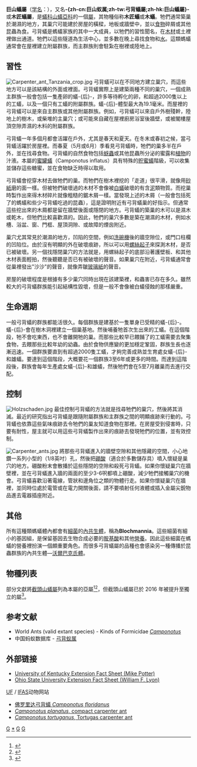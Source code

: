 {{noteTA
|T=zh-cn:弓背蚁属; zh-tw:巨山蟻屬; zh-hk:弓背蟻屬;
|1=zh-cn:弓背蚁; zh-tw:巨山蟻; zh-hk:弓背蟻;
}}
{{Automatic taxobox
| taxon = Camponotus
| fossil_range = [[始新世|始新世]]早期至今，{{fossil range|52.2|0|earliest=55.8}}
| image = Black-headed Sugar Ant (Camponotus nigriceps) with Scale Bugs.jpg
| image_caption = [[黑頭弓背蟻|黑頭弓背蟻]] ''Camponotus nigriceps''
| authority = Mayr, 1861
| type_species = [[毀木巨山蟻|毀木巨山蟻]]<br>''Camponotus ligniperda''
| type_species_authority = (Latreille, 1802)
| subdivision_ranks = [[种|种]]
| subdivision =
*参見內文
}}

'''巨山蟻屬'''（[[学名|学名]]：''{{lang|la|Camponotus}}''），又名'''-{zh-cn:巨山蚁属;zh-tw:弓背蟻屬;zh-hk:巨山蟻屬}-'''或'''木匠蟻屬'''，是[[蟻科|蟻科]][[山蟻亞科|山蟻亞科]]的一個[[屬|屬]]，其物種俗称'''木匠蟻'''或'''木蟻'''。牠們通常築巢於潮濕的地方，其巢穴可能建於房屋的橫樑，地板或牆壁中，並以[[食物|食物]]碎屑或其他昆蟲為食。弓背蟻是螞蟻家族的其中一大成員，以牠們的習性聞名，在[[木|木材]]或土裡裡做出通道。牠們以這些隧道為生活中心，並多數在晚上尋找食物和[[水|水]]。這類螞蟻通常會在屋裡建立附屬群族，而主群族則會駐紮在樹裡或陸地上。

== 習性 ==
[[File:Carpenter_ant_Tanzania_crop.jpg|thumb]]
弓背蟻可以在不同地方建立巢穴，而這些地方可以是該結構的外面或裡面。弓背蟻實際上是建築兩種不同的巢穴，一個成熟主群族一般會包括一隻產卵的蟻-{后}-，許多等待孵化的卵，和超過2000隻以上的工蟻，以及一個只有工蟻的附屬群族。蟻-{后}-體型最大為19.1毫米{{Citation needed}}。而屋裡的弓背蟻可以是來自主群族或其他附屬群族。例如，弓背蟻可以來自戶外樹殘幹，陸地上的樹木，或柴堆的主巢穴；或可能來自藏在屋裡廚房浴室後牆壁，或被閣樓屋頂空隙弄濕的木料的附屬群族。

弓背蟻一年多個月都會活躍在戶外，尤其是春天和夏天。在冬末或春初之候，當弓背蟻活躍於房屋裡。而春夏（5月或6月）季看見弓背蟻時，牠們的巢多半在戶外，並在找尋食物。弓背蟻的自然食物包括[[蚜蟲|蚜蟲]]或其他昆蟲所分泌的蜜露和[[植物|植物]]的汁液。本屬的[[蜜罐蟻|蜜罐蟻]]（Camponotus inflatus）具有特殊的[[蜜蟻|貯蜜蟻]]階級，可以收集並儲存這些糖蜜，並在食物缺乏時得以取用。

弓背蟻會挖穿木材去做牠們的巢。而牠們在樹木裡挖的「走道」很平滑，就像用[[磨砂紙|砂紙]]磨的面一樣。但被牠們破壞過的木材不會像被[[白蟻|白蟻]]破壞的有含[[泥|泥]]類物質。而挖巢時製作出來得木材碎片就像粗糙的鋸木屑一樣。當發現上述的木屑（一般會包括死了的螞蟻和些少弓背蟻吃過的昆蟲），這是證明附近有弓背蟻巢的好指示。但通常這些挖出來的木屑都是留在牆壁後面或隱閉的地方。弓背蟻的築巢的木可以是濕木或乾木，但牠們比較喜歡濕的。因此，牠們的巢穴多數是築在潮濕的木材，例如水槽、浴盆、窗、門框、屋頂洞隙、或故障的煙囪附近。

巢穴尤其常見於潮濕的地方，凹陷的空間，例如[[洗碗機|洗碗機]]後的牆空隙位，或門口柱欄的凹陷位。由於沒有明顯的外在破壞痕跡，所以可以用[[螺絲起子|螺絲起子]]來探測木材，是否已被破壞。另一個找隱閉巢穴的方法就是，用螺絲起子的底部沿著護壁板、和其他木材表面輕拍，然後聽聽是否已有被破壞的聲音。如果巢穴在附近，弓背蟻通常會從巢裡發出"沙沙"的聲音，就像弄皺[[玻璃紙|玻璃紙]]的聲音。

房屋的破壞程度是根據有多少巢穴同時出現在該建築裡，和蟲害已存在多久。雖然較大的弓背蟻群族能引起結構性毀壞，但是一般不會像被白蟻侵蝕的那樣嚴重。{{Citation needed}}

== 生命週期 ==
一般弓背蟻的群族都能活很久。每個群族是建基於一隻單身已受精的蟻-{后}-。蟻-{后}-會在樹木洞裡建立一個巢基地。然後哺養牠首次生出來的工蟻。在這個階段，牠不會吃東西，也不會離開牠的巢。而那些比較早已餵餔了的工蟻需要去聚集食物，去餵那些比較年幼的幼蟲。由於食物供應變的更加穩定鞏固，群族生長也逐漸迅速。一個群族要直到有超過2000隻工蟻，才夠完善成熟並生育處女蟻-{后}-和雄蟻。要達到這個階段，大概要花一個群族3至6年或更多的時間。而達到這階段後，群族會每年生產處女蟻-{后}-和雄蟻，然後牠們會在5至7月離巢而去進行交配。

== 控制 ==
{{Original research|段落|date=2014-04}}
[[File:Holzschaden.jpg|thumb]]
最佳控制弓背蟻的方法就是找尋牠們的巢穴，然後將其消滅。最近的研究指出弓背蟻是跟隨附屬群族和主群族之間的明顯痕跡來行動的。弓背蟻也依靠這些氣味痕跡去令牠們的巢友知道食物在那裡。在房屋受到侵害時，只要有耐性，屋主就可以用這些弓背蟻製作出來的痕跡去發現牠們的位置，並有效控制。

[[File:Carpenter_ants.jpg|thumb]]
將那些弓背蟻進入的牆壁空隙和其他隱藏的空間，小心地鑽一系列小型的（1/8英吋）孔，然後把[[硼酸|硼酸]]（適合於多數儲存具）噴入懷疑是巢穴的地方。硼酸粉末會散播於這些隱閉的空隙和殺死弓背蟻。如果你懷疑巢穴在牆壁裡，並在弓背蟻進入牆的兩面的至少3-6呎都噴上硼酸，減少牠們接觸巢穴的機會。弓背蟻喜歡沿著電線，管狀和邊角位之類的物體行走。如果你懷疑巢穴在牆裡，並同時位處於電管或在電力開關後面，請不要噴射任何液體或插入金屬尖銳物品進去電器插座附近。

== 其他 ==
所有這種類螞蟻體內都會有[[細菌|細菌]]的[[內共生體|內共生體]]，稱為'''Blochmannia'''。這些細菌有細小的基因組，是保留基因去生物合成必要的[[胺基酸|胺基酸]]和其他[[營養|營養]]。因此這些細菌在螞蟻的營養裡扮演一個頗重要角色。而很多弓背蟻屬的品種也會感染另一種傳播於昆蟲群族的內共生體—[[沃尔巴克氏体|沃爾巴克氏體]]。

== 物種列表 ==
{{main|弓背蟻屬物種列表}}

部分文獻將[[截頭山蟻屬|截頭山蟻屬]]列為本屬的亞屬<ref>{{Cite book|title=Identification guide to the ant genera of the world|url=https://archive.org/details/identificationgu00bolt|last=Bolton|first=B.|publisher=Cambridge, Mass.: Harvard University Press|year=1994|isbn=|location=|pages=[https://archive.org/details/identificationgu00bolt/page/n225 222]}}</ref><ref>{{Cite book|title=Catalog of Hymenoptera in America north of Mexico. Volume 2. Apocrita (Aculeata)|last=Krombein, K. V.|first=Hurd, P. D., Smith, D. R. and Burks, B. D.|publisher=Washington, D.C.: Smithsonian Institution Press|year=1979|isbn=|location=|pages=i-xvi, 1199-2209}}</ref>，但截頭山蟻屬已於 2016 年被提升至獨立的屬<ref>{{Cite journal|title=A revised phylogenetic classification of the ant subfamily Formicinae (Hymenoptera: Formicidae), with resurrection of the genera Colobopsis and Dinomyrmex|author=PHILIP S. WARD, BONNIE B. BLAIMER and BRIAN L. FISHER|url=https://www.mapress.com/j/zt/article/view/zootaxa.4072.3.4|journal=Zootaxa|issue=3|doi=http://dx.doi.org/10.11646/zootaxa.4072.3.4|others=|year=2016|volume=4072|page=343-357|pmid=|access-date=2020-06-08|archive-date=2020-06-08|archive-url=https://web.archive.org/web/20200608033843/https://www.mapress.com/j/zt/article/view/zootaxa.4072.3.4|dead-url=no}}</ref>。

== 参考文献 ==
{{refbegin}}
* World Ants (valid extant species) - Kinds of Formicidae [http://www.discoverlife.org/nh/id/tmp/20q/html/Formicidae/Camponotus.html ''Camponotus''] {{Wayback|url=http://www.discoverlife.org/nh/id/tmp/20q/html/Formicidae/Camponotus.html |date=20191108080946 }}
* 中国蚂蚁数据库 - [http://data.ants-china.com/Formicinae/Camponotus 弓背蚁属]{{dead link|date=2018年2月 |bot=InternetArchiveBot |fix-attempted=yes }}
{{refend}}

==外部链接==
* [http://www.uky.edu/Agriculture/Entomology/entfacts/struct/ef603.htm University of Kentucky Extension Fact Sheet (Mike Potter)] {{Wayback|url=http://www.uky.edu/Agriculture/Entomology/entfacts/struct/ef603.htm |date=20051220091756 }} {{en}}
* [https://web.archive.org/web/20061117180730/http://ohioline.osu.edu/hyg-fact/2000/2063.html Ohio State University Extension Fact Sheet (William F. Lyon)] {{en}}
[[佛罗里达大学|UF]] / [[佛罗里达大学食品和农业科学院|IFAS]]动物网站
* [http://entomology.ifas.ufl.edu/creatures/urban/ants/fl_carpenter_ants.htm 佛罗里达弓背蟻 ''Camponotus floridanus''] {{Wayback|url=http://entomology.ifas.ufl.edu/creatures/urban/ants/fl_carpenter_ants.htm |date=20191111055337 }} 
* [http://entomology.ifas.ufl.edu/creatures/urban/ants/C_planatus.htm ''Camponotus planatus'',  compact carpenter ant] {{Wayback|url=http://entomology.ifas.ufl.edu/creatures/urban/ants/C_planatus.htm |date=20191112092107 }} 
* [http://entomology.ifas.ufl.edu/creatures/urban/ants/fl_carpenter_ants.htm ''Camponotus tortuganus '', Tortugas carpenter ant] {{Wayback|url=http://entomology.ifas.ufl.edu/creatures/urban/ants/fl_carpenter_ants.htm |date=20191111055337 }} 
{{Taxonbar|from=Q157875}}

[[Category:蟻科|G]]
[[Category:弓背蟻屬|*]]
[[Category:可食用昆蟲|G]]
[[Category:1861年描述的分类群|G]]